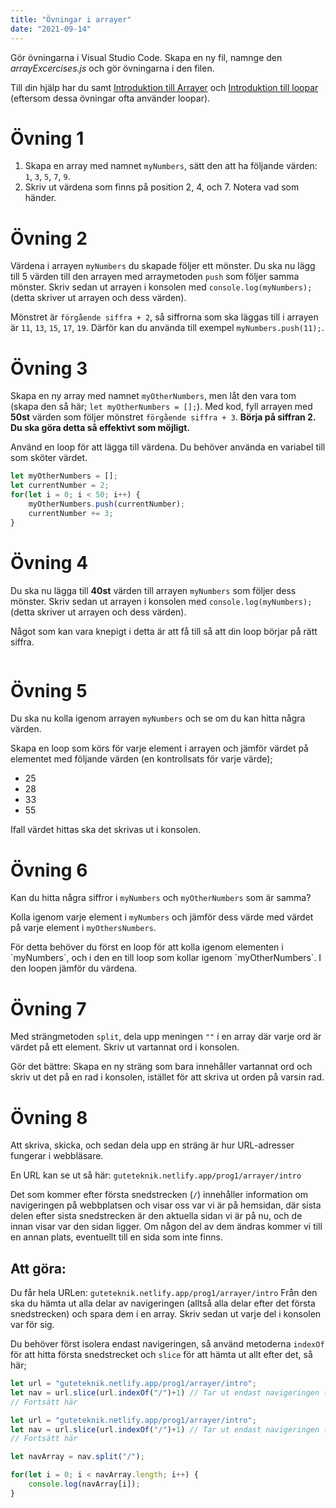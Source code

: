 ```yaml
---
title: "Övningar i arrayer"
date: "2021-09-14"
---
```


Gör övningarna i Visual Studio Code. Skapa en ny fil, namnge den _arrayExcercises.js_ och gör övningarna i den filen.

Till din hjälp har du samt [Introduktion till Arrayer](https://guteteknik.netlify.app/prog1/arrayer/intro) och [Introduktion till loopar](https://guteteknik.netlify.app/prog1/iterationssatser/intro) (eftersom dessa övningar ofta använder loopar).

# Övning 1
1. Skapa en array med namnet `myNumbers`, sätt den att ha följande värden: `1`, `3`, `5`, `7`, `9`.
2. Skriv ut värdena som finns på position 2, 4, och 7. Notera vad som händer.
# Övning 2
Värdena i arrayen `myNumbers` du skapade följer ett mönster. Du ska nu lägg till 5 värden till den arrayen med arraymetoden `push` som följer samma mönster.
Skriv sedan ut arrayen i konsolen med `console.log(myNumbers);` (detta skriver ut arrayen och dess värden).

<PracticeContainer>

Mönstret är `förgående siffra + 2`, så siffrorna som ska läggas till i arrayen är `11`, `13`, `15`, `17`, `19`.
Därför kan du använda till exempel `myNumbers.push(11);`.

</PracticeContainer>

# Övning 3
Skapa en ny array med namnet `myOtherNumbers`, men låt den vara tom (skapa den så här; `let myOtherNumbers = [];`).
Med kod, fyll arrayen med **50st** värden som följer mönstret `förgående siffra + 3`. **Börja på siffran 2.**
**Du ska göra detta så effektivt som möjligt.**

<PracticeContainer>

Använd en loop för att lägga till värdena. Du behöver använda en variabel till som sköter värdet.

```javascript
let myOtherNumbers = [];
let currentNumber = 2;
for(let i = 0; i < 50; i++) {
    myOtherNumbers.push(currentNumber);
    currentNumber += 3;
}
```

</PracticeContainer>

# Övning 4
Du ska nu lägga till **40st** värden till arrayen `myNumbers` som följer dess mönster.
Skriv sedan ut arrayen i konsolen med `console.log(myNumbers);` (detta skriver ut arrayen och dess värden).

Något som kan vara knepigt i detta är att få till så att din loop börjar på rätt siffra.

<PracticeContainer>

```javascript

```

</PracticeContainer>

# Övning 5
Du ska nu kolla igenom arrayen `myNumbers` och se om du kan hitta några värden.

Skapa en loop som körs för varje element i arrayen och jämför värdet på elementet med följande värden (en kontrollsats för varje värde);

- 25
- 28
- 33
- 55

Ifall värdet hittas ska det skrivas ut i konsolen.

# Övning 6
Kan du hitta några siffror i `myNumbers` och `myOtherNumbers` som är samma?

Kolla igenom varje element i `myNumbers` och jämför dess värde med värdet på varje element i `myOthersNumbers`.

<Notice>
För detta behöver du först en loop för att kolla igenom elementen i `myNumbers`, och i den en till loop som kollar igenom `myOtherNumbers`. I den loopen jämför du värdena.
</Notice>

# Övning 7
Med strängmetoden `split`, dela upp meningen `""` i en array där varje ord är värdet på ett element.
Skriv ut vartannat ord i konsolen.

<Notice>

Gör det bättre: Skapa en ny sträng som bara innehåller vartannat ord och skriv ut det på en rad i konsolen, istället för att skriva ut orden på varsin rad.

</Notice>

# Övning 8

Att skriva, skicka, och sedan dela upp en sträng är hur URL-adresser fungerar i webbläsare.

En URL kan se ut så här:
`guteteknik.netlify.app/prog1/arrayer/intro`

Det som kommer efter första snedstrecken (`/`) innehåller information om navigeringen på webbplatsen och visar oss var vi är på hemsidan, där sista delen efter sista snedstrecken är den aktuella sidan vi är på nu, och de innan visar var den sidan ligger. Om någon del av dem ändras kommer vi till en annan plats, eventuellt till en sida som inte finns.

## Att göra:
Du får hela URLen: `guteteknik.netlify.app/prog1/arrayer/intro`
Från den ska du hämta ut alla delar av navigeringen (alltså alla delar efter det första snedstrecken) och spara dem i en array.
Skriv sedan ut varje del i konsolen var för sig.

<PracticeContainer title="Tips">

Du behöver först isolera endast navigeringen, så använd metoderna `indexOf` för att hitta första snedstrecket och `slice` för att hämta ut allt efter det, så här;

```javascript
let url = "guteteknik.netlify.app/prog1/arrayer/intro";
let nav = url.slice(url.indexOf("/")+1) // Tar ut endast navigeringen (prog1/arrayer/intro)
// Fortsätt här
```

</PracticeContainer>


<PracticeContainer>

```javascript
let url = "guteteknik.netlify.app/prog1/arrayer/intro";
let nav = url.slice(url.indexOf("/")+1) // Tar ut endast navigeringen (prog1/arrayer/intro)
// Fortsätt här

let navArray = nav.split("/");

for(let i = 0; i < navArray.length; i++) {
    console.log(navArray[i]);
}
```

</PracticeContainer>